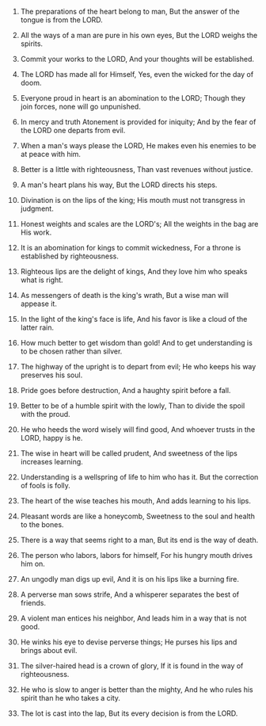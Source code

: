 
1. The preparations of the heart belong to man, But the answer of the tongue is from the LORD.

2. All the ways of a man are pure in his own eyes, But the LORD weighs the spirits.

3. Commit your works to the LORD, And your thoughts will be established.

4. The LORD has made all for Himself, Yes, even the wicked for the day of doom.

5. Everyone proud in heart is an abomination to the LORD; Though they join forces, none will go unpunished.

6. In mercy and truth Atonement is provided for iniquity; And by the fear of the LORD one departs from evil.

7. When a man's ways please the LORD, He makes even his enemies to be at peace with him.

8. Better is a little with righteousness, Than vast revenues without justice.

9. A man's heart plans his way, But the LORD directs his steps.

10. Divination is on the lips of the king; His mouth must not transgress in judgment.

11. Honest weights and scales are the LORD's; All the weights in the bag are His work.

12. It is an abomination for kings to commit wickedness, For a throne is established by righteousness.

13. Righteous lips are the delight of kings, And they love him who speaks what is right.

14. As messengers of death is the king's wrath, But a wise man will appease it.

15. In the light of the king's face is life, And his favor is like a cloud of the latter rain.

16. How much better to get wisdom than gold! And to get understanding is to be chosen rather than silver.

17. The highway of the upright is to depart from evil; He who keeps his way preserves his soul.

18. Pride goes before destruction, And a haughty spirit before a fall.

19. Better to be of a humble spirit with the lowly, Than to divide the spoil with the proud.

20. He who heeds the word wisely will find good, And whoever trusts in the LORD, happy is he.

21. The wise in heart will be called prudent, And sweetness of the lips increases learning.

22. Understanding is a wellspring of life to him who has it. But the correction of fools is folly.

23. The heart of the wise teaches his mouth, And adds learning to his lips.

24. Pleasant words are like a honeycomb, Sweetness to the soul and health to the bones.

25. There is a way that seems right to a man, But its end is the way of death.

26. The person who labors, labors for himself, For his hungry mouth drives him on.

27. An ungodly man digs up evil, And it is on his lips like a burning fire.

28. A perverse man sows strife, And a whisperer separates the best of friends.

29. A violent man entices his neighbor, And leads him in a way that is not good.

30. He winks his eye to devise perverse things; He purses his lips and brings about evil.

31. The silver-haired head is a crown of glory, If it is found in the way of righteousness.

32. He who is slow to anger is better than the mighty, And he who rules his spirit than he who takes a city.

33. The lot is cast into the lap, But its every decision is from the LORD.


